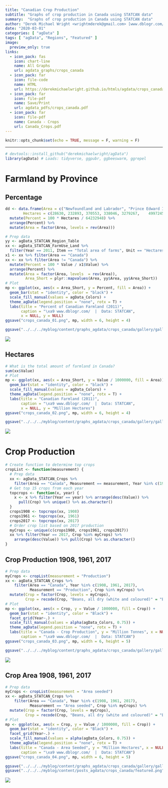 ```yaml
---
title: "Canadian Crop Production"
subtitle: "Graphs of crop production in Canada using STATCAN data"
summary:  "Graphs of crop production in Canada using STATCAN data"
author: "Derek Michael Wright <wrightmderek@gmail.com> [www.dblogr.com/](https://dblogr.netlify.com/) [-Image Gallery-](https://dblogr.netlify.app/graphs_agdata/crops_canada/)"
date: "2020-03-01"
categories: [ "agData" ]
tags: [ "agData", "Regions", "Featured" ]
image:
  preview_only: true
links:
  - icon_pack: fas
    icon: chart-line
    name: All Graphs
    url: agdata_graphs/crops_canada
  - icon_pack: far
    icon: file-code
    name: HTML
    url: https://derekmichaelwright.github.io/htmls/agdata/crops_canada.html
  - icon_pack: far
    icon: file-pdf
    name: Save/Print
    url: agdata_pdfs/crops_canada.pdf
  - icon_pack: far
    icon: file-pdf
    name: Canada - Crops
    url: Canada_Crops.pdf
---
```


```r
knitr::opts_chunk$set(echo = TRUE, message = F, warning = F)
```

---

```r
# devtools::install_github("derekmichaelwright/agData")
library(agData) # Loads: tidyverse, ggpubr, ggbeeswarm, ggrepel
```

\pagebreak

# Farmland by Province

## Percentage

```r
dd <- data.frame(Area = c("Newfoundland and Labrador", "Prince Edward Island", "Nova Scotia", "New Brunswick", "Quebec", "Ontario", "Manitoba", "Saskatchewan", "Alberta", "British Columbia"),
        Hectares = c(28630,	232893,	370553,	338046,	3279267,	4997245,	7137698,	24922881,	20335525,	2590210) ) %>%
  mutate(Percent = 100 * Hectares / 64232948) %>%
  arrange(Percent) %>%
  mutate(Area = factor(Area, levels = rev(Area)))
```

```r
# Prep data
yy <- agData_STATCAN_Region_Table
xx <- agData_STATCAN_FarmUse_Land %>% 
  filter(Year == 2011, Item == "Total area of farms", Unit == "Hectares")
x1 <- xx %>% filter(Area == "Canada")
xx <- xx %>% filter(Area != "Canada") %>% 
  mutate(Percent = 100 * Value / x1$Value) %>% 
  arrange(Percent) %>%
  mutate(Area = factor(Area, levels  = rev(Area)),
         Area_Short = plyr::mapvalues(Area, yy$Area, yy$Area_Short))
# Plot
mp <- ggplot(xx, aes(x = Area_Short, y = Percent, fill = Area)) +
  geom_bar(stat = "identity", color = "black") +
  scale_fill_manual(values = agData_Colors) +
  theme_agData(legend.position = "none", rotx = T) +
  labs(title = "Percent of Canadian Farmland (2011)",
       caption = "\xa9 www.dblogr.com/  |  Data: STATCAN",
       x = NULL, y = NULL)
ggsave("crops_canada_01.png", mp, width = 6, height = 4)
```

```r
ggsave("../../../myblog/content/graphs_agdata/crops_canada/gallery/gallery/crops_canada_01.png", mp, width = 6, height = 4)
```

![](crops_canada_01.png)

\pagebreak

## Hectares

```r
# What is the total amount of farmland in Canada?
sum(xx$Value)
# Plot
mp <- ggplot(xx, aes(x = Area_Short, y = Value / 1000000, fill = Area)) +
  geom_bar(stat = "identity", color = "black") +
  scale_fill_manual(values = agData_Colors) +
  theme_agData(legend.position = "none", rotx = T) +
  labs(title = "Canadian Farmland (2011)",
       caption = "\xa9 www.dblogr.com/  |  Data: STATCAN",
       x = NULL, y = "Million Hectares")
ggsave("crops_canada_02.png", mp, width = 6, height = 4)
```

```r
ggsave("../../../myblog/content/graphs_agdata/crops_canada/gallery/gallery/crops_canada_02.png", mp, width = 6, height = 4)
```

![](crops_canada_02.png)

\pagebreak

# Crop Production

```r
# Create function to determine top crops
cropList <- function(measurement) {
  # Prep data
  xx <- agData_STATCAN_Crops %>% 
    filter(Area == "Canada", Measurement == measurement, Year %in% c(1908, 1961, 2017)) 
  # Get top 15 crops from each year
  topcrops <- function(x, year) {
    x <- x %>% filter(Year == year) %>% arrange(desc(Value)) %>% 
      pull(Crop) %>% unique() %>% as.character()
  }
  crops1908 <- topcrops(xx, 1908)
  crops1961 <- topcrops(xx, 1961)
  crops2017 <- topcrops(xx, 2017)
  # Order crop list based on 2017 production
  myCrops <- unique(c(crops1908, crops1961, crops2017))
  xx %>% filter(Year == 2017, Crop %in% myCrops) %>%
    arrange(desc(Value)) %>% pull(Crop) %>% as.character()
}
```

\pagebreak

## Crop Production 1908, 1961, 2017

```r
# Prep data
myCrops <- cropList(measurement = "Production")
xx <- agData_STATCAN_Crops %>% 
    filter(Area == "Canada", Year %in% c(1908, 1961, 2017),
           Measurement == "Production", Crop %in% myCrops) %>%
  mutate(Crop = factor(Crop, levels = myCrops),
         Crop = recode(Crop, "Beans, all dry (white and coloured)" = "Beans, all dry") )
# Plot
mp <- ggplot(xx, aes(x = Crop, y = Value / 1000000, fill = Crop)) + 
  geom_bar(stat = "identity", color = "Black") + 
  facet_grid(Year~.) + 
  scale_fill_manual(values = alpha(agData_Colors, 0.75)) +
  theme_agData(legend.position = "none", rotx = T) +
  labs(title = "Canada - Crop Production", y = "Million Tonnes", x = NULL,
       caption = "\xa9 www.dblogr.com/  |  Data: STATCAN")
ggsave("crops_canada_03.png", mp, width = 6, height = 5)
```

```r
ggsave("../../../myblog/content/graphs_agdata/crops_canada/gallery/gallery/crops_canada_03.png", mp, width = 6, height = 5)
```

![](crops_canada_03.png)

\pagebreak

## Crop Area 1908, 1961, 2017

```r
# Prep data
myCrops <- cropList(measurement = "Area seeded")
xx <- agData_STATCAN_Crops %>% 
    filter(Area == "Canada", Year %in% c(1908, 1961, 2017),
           Measurement == "Area seeded", Crop %in% myCrops) %>%
  mutate(Crop = factor(Crop, levels = myCrops),
         Crop = recode(Crop, "Beans, all dry (white and coloured)" = "Beans, all dry") )
# Plot
mp <- ggplot(xx, aes(x = Crop, y = Value / 1000000, fill = Crop)) + 
  geom_bar(stat = "identity", color = "Black") + 
  facet_grid(Year~.) + 
  scale_fill_manual(values = alpha(agData_Colors, 0.75)) +
  theme_agData(legend.position = "none", rotx = T) + 
  labs(title = "Canada - Area Seeded", y = "Million Hectares", x = NULL,
       caption = "\xa9 www.dblogr.com/  |  Data: STATCAN")
ggsave("crops_canada_04.png", mp, width = 6, height = 5)
```

```r
ggsave("../../../myblog/content/graphs_agdata/crops_canada/gallery/gallery/crops_canada_04.png", mp, width = 6, height = 5)
ggsave("../../../myblog/content/posts_agdata/crops_canada/featured.png", mp, width = 6, height = 5)
```

![](crops_canada_04.png)
